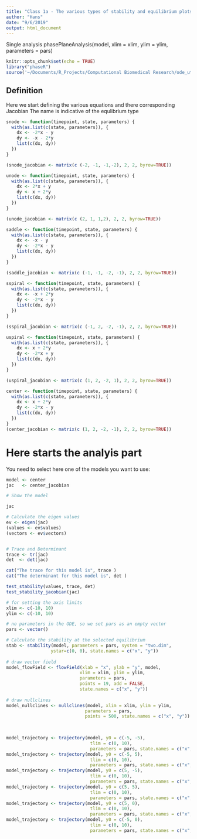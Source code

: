 ```yaml
---
title: "Class 1a - The various types of stability and equilibrium plots in the slides"
author: "Hans"
date: "9/6/2019"
output: html_document
---
```



Single analysis
phasePlaneAnalysis(model, xlim = xlim, ylim = ylim, parameters = pars)

```r
knitr::opts_chunk$set(echo = TRUE)
library("phaseR")
source('~/Documents/R_Projects/Computational Biomedical Research/ode_utilities.R')
```



## Definition 
Here we start defining the various equations and there corresponding Jacobian
The name is indicative of the equlibrium type

```r
snode <- function(timepoint, state, parameters) { 
  with(as.list(c(state, parameters)), {
    dx <- -2*x - y 
    dy <- -x - 2*y 
    list(c(dx, dy))
  }) 
}

(snode_jacobian <- matrix(c (-2, -1, -1,-2), 2, 2, byrow=TRUE))

```


```r
unode <- function(timepoint, state, parameters) { 
  with(as.list(c(state, parameters)), {
    dx <- 2*x + y 
    dy <- x + 2*y 
    list(c(dx, dy))
  }) 
}

(unode_jacobian <- matrix(c (2, 1, 1,2), 2, 2, byrow=TRUE))
```


```r
saddle <- function(timepoint, state, parameters) { 
  with(as.list(c(state, parameters)), {
    dx <- -x - y 
    dy <- -2*x - y 
    list(c(dx, dy))
  }) 
}

(saddle_jacobian <- matrix(c (-1, -1, -2, -1), 2, 2, byrow=TRUE))
```


```r
sspiral <- function(timepoint, state, parameters) { 
  with(as.list(c(state, parameters)), {
    dx <- -x + 2*y 
    dy <- -2*x - y 
    list(c(dx, dy))
  }) 
}

(sspiral_jacobian <- matrix(c (-1, 2, -2, -1), 2, 2, byrow=TRUE))
```


```r
uspiral <- function(timepoint, state, parameters) { 
  with(as.list(c(state, parameters)), {
    dx <- x + 2*y 
    dy <- -2*x + y 
    list(c(dx, dy))
  }) 
}

(uspiral_jacobian <- matrix(c (1, 2, -2, 1), 2, 2, byrow=TRUE))
```


```r
center <- function(timepoint, state, parameters) { 
  with(as.list(c(state, parameters)), {
    dx <- x + 2*y 
    dy <- -2*x - y 
    list(c(dx, dy))
  }) 
}
(center_jacobian <- matrix(c (1, 2, -2, -1), 2, 2, byrow=TRUE))

```

# Here starts the analyis part

You need to select here one of the models you want to use:

```r
model <- center
jac   <- center_jacobian


```


```r

# Show the model

jac

# Calculate the eigen values
ev <- eigen(jac)
(values <- ev$values)
(vectors <- ev$vectors)


# Trace and Determinant 
trace <- tr(jac)
det  <- det(jac)

cat("The trace for this model is", trace )
cat("The determinant for this model is", det )

test_stability(values, trace, det)
test_stability_jacobian(jac)

# for setting the axis limits
xlim <- c(-10, 10) 
ylim <- c(-10, 10)

# no parameters in the ODE, so we set pars as an empty vector
pars <- vector()

# Calculate the stability at the selected equilibrium
stab <- stability(model, parameters = pars, system = "two.dim",
                 ystar=c(0, 0), state.names = c("x", "y"))
 
# draw vector field
model_flowField <- flowField(xlab = "x", ylab = "y", model, 
                            xlim = xlim, ylim = ylim, 
                            parameters = pars, 
                            points = 19, add = FALSE, 
                            state.names = c("x", "y"))
  
# draw nullclines
model_nullclines <- nullclines(model, xlim = xlim, ylim = ylim,
                              parameters = pars,
                              points = 500, state.names = c("x", "y"))
  

  
model_trajectory <- trajectory(model, y0 = c(-5, -5), 
                                tlim = c(0, 10), 
                                parameters = pars, state.names = c("x", "y"))
model_trajectory <- trajectory(model, y0 = c(-5, 5), 
                                tlim = c(0, 10), 
                                parameters = pars, state.names = c("x", "y"))
model_trajectory <- trajectory(model, y0 = c(5, -5), 
                                tlim = c(0, 10), 
                                parameters = pars, state.names = c("x", "y"))
model_trajectory <- trajectory(model, y0 = c(5, 5), 
                                tlim = c(0, 10), 
                                parameters = pars, state.names = c("x", "y"))
model_trajectory <- trajectory(model, y0 = c(5, 0), 
                                tlim = c(0, 10), 
                                parameters = pars, state.names = c("x", "y"))
model_trajectory <- trajectory(model, y0 = c(-5, 0), 
                                tlim = c(0, 10), 
                                parameters = pars, state.names = c("x", "y"))
  

```




